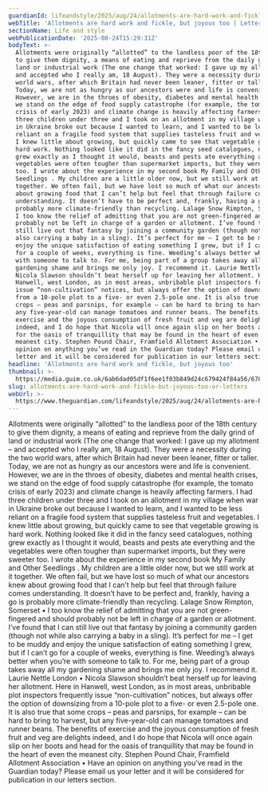```yaml
---
guardianId: lifeandstyle/2025/aug/24/allotments-are-hard-work-and-fickle-but-joyous-too
webTitle: 'Allotments are hard work and fickle, but joyous too | Letters'
sectionName: Life and style
webPublicationDate: '2025-08-24T15:29:31Z'
bodyText: >-
  Allotments were originally “allotted” to the landless poor of the 18th century
  to give them dignity, a means of eating and reprieve from the daily grind of
  land or industrial work (The one change that worked: I gave up my allotment –
  and accepted who I really am, 18 August). They were a necessity during the two
  world wars, after which Britain had never been leaner, fitter or taller.
  Today, we are not as hungry as our ancestors were and life is convenient.
  However, we are in the throes of obesity, diabetes and mental health crises,
  we stand on the edge of food supply catastrophe (for example, the tomato
  crisis of early 2023) and climate change is heavily affecting farmers. I had
  three children under three and I took on an allotment in my village when war
  in Ukraine broke out because I wanted to learn, and I wanted to be less
  reliant on a fragile food system that supplies tasteless fruit and vegetables.
  I knew little about growing, but quickly came to see that vegetable growing is
  hard work. Nothing looked like it did in the fancy seed catalogues, nothing
  grew exactly as I thought it would, beasts and pests ate everything and the
  vegetables were often tougher than supermarket imports, but they were sweeter
  too. I wrote about the experience in my second book My Family and Other
  Seedlings . My children are a little older now, but we still work at it
  together. We often fail, but we have lost so much of what our ancestors knew
  about growing food that I can’t help but feel that through failure comes
  understanding. It doesn’t have to be perfect and, frankly, having a go is
  probably more climate-friendly than recycling. Lalage Snow Rimpton, Somerset •
  I too know the relief of admitting that you are not green-fingered and should
  probably not be left in charge of a garden or allotment. I’ve found that I can
  still live out that fantasy by joining a community garden (though not while
  also carrying a baby in a sling). It’s perfect for me – I get to be muddy and
  enjoy the unique satisfaction of eating something I grew, but if I can’t go
  for a couple of weeks, everything is fine. Weeding’s always better when you’re
  with someone to talk to. For me, being part of a group takes away all my
  gardening shame and brings me only joy. I recommend it. Laurie Nettle London •
  Nicola Slawson shouldn’t beat herself up for leaving her allotment. Here in
  Hanwell, west London, as in most areas, unbribable plot inspectors frequently
  issue “non-cultivation” notices, but always offer the option of downsizing
  from a 10-pole plot to a five- or even 2.5-pole one. It is also true that some
  crops – peas and parsnips, for example – can be hard to bring to harvest, but
  any five-year-old can manage tomatoes and runner beans. The benefits of
  exercise and the joyous consumption of fresh fruit and veg are delights
  indeed, and I do hope that Nicola will once again slip on her boots and head
  for the oasis of tranquillity that may be found in the heart of even the
  meanest city. Stephen Pound Chair, Framfield Allotment Association • Have an
  opinion on anything you’ve read in the Guardian today? Please email us your
  letter and it will be considered for publication in our letters section.
headline: 'Allotments are hard work and fickle, but joyous too'
thumbnail: >-
  https://media.guim.co.uk/6ab6dad05df1f6ee1f03b849d24c679424f84a56/678_0_4263_3412/500.jpg
slug: allotments-are-hard-work-and-fickle-but-joyous-too-or-letters
webUrl: >-
  https://www.theguardian.com/lifeandstyle/2025/aug/24/allotments-are-hard-work-and-fickle-but-joyous-too
---
```

Allotments were originally “allotted” to the landless poor of the 18th century to give them dignity, a means of eating and reprieve from the daily grind of land or industrial work (The one change that worked: I gave up my allotment – and accepted who I really am, 18 August). They were a necessity during the two world wars, after which Britain had never been leaner, fitter or taller. Today, we are not as hungry as our ancestors were and life is convenient. However, we are in the throes of obesity, diabetes and mental health crises, we stand on the edge of food supply catastrophe (for example, the tomato crisis of early 2023) and climate change is heavily affecting farmers. I had three children under three and I took on an allotment in my village when war in Ukraine broke out because I wanted to learn, and I wanted to be less reliant on a fragile food system that supplies tasteless fruit and vegetables. I knew little about growing, but quickly came to see that vegetable growing is hard work. Nothing looked like it did in the fancy seed catalogues, nothing grew exactly as I thought it would, beasts and pests ate everything and the vegetables were often tougher than supermarket imports, but they were sweeter too. I wrote about the experience in my second book My Family and Other Seedlings . My children are a little older now, but we still work at it together. We often fail, but we have lost so much of what our ancestors knew about growing food that I can’t help but feel that through failure comes understanding. It doesn’t have to be perfect and, frankly, having a go is probably more climate-friendly than recycling. Lalage Snow Rimpton, Somerset • I too know the relief of admitting that you are not green-fingered and should probably not be left in charge of a garden or allotment. I’ve found that I can still live out that fantasy by joining a community garden (though not while also carrying a baby in a sling). It’s perfect for me – I get to be muddy and enjoy the unique satisfaction of eating something I grew, but if I can’t go for a couple of weeks, everything is fine. Weeding’s always better when you’re with someone to talk to. For me, being part of a group takes away all my gardening shame and brings me only joy. I recommend it. Laurie Nettle London • Nicola Slawson shouldn’t beat herself up for leaving her allotment. Here in Hanwell, west London, as in most areas, unbribable plot inspectors frequently issue “non-cultivation” notices, but always offer the option of downsizing from a 10-pole plot to a five- or even 2.5-pole one. It is also true that some crops – peas and parsnips, for example – can be hard to bring to harvest, but any five-year-old can manage tomatoes and runner beans. The benefits of exercise and the joyous consumption of fresh fruit and veg are delights indeed, and I do hope that Nicola will once again slip on her boots and head for the oasis of tranquillity that may be found in the heart of even the meanest city. Stephen Pound Chair, Framfield Allotment Association • Have an opinion on anything you’ve read in the Guardian today? Please email us your letter and it will be considered for publication in our letters section.
